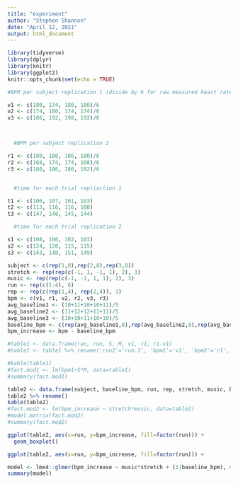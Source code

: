 ```yaml
---
title: "experiment"
author: "Stephen Shannon"
date: "April 12, 2021"
output: html_document
---
```


```r
library(tidyverse)
library(dplyr)
library(knitr)
library(ggplot2)
knitr::opts_chunk$set(echo = TRUE)
```




```r
  
#BPM per subject replication 1 (divide by 6 for raw measured heart rate)

v1 <- c(180, 174, 180, 180)/6
v2 <- c(174, 180, 174, 174)/6
v3 <- c(186, 192, 198, 192)/6



  #BPM per subject replication 2

r1 <- c(180, 180, 186, 180)/6
r2 <- c(168, 174, 174, 168)/6
r3 <- c(180, 186, 186, 192)/6


  #time for each trial repliaction 1

t1 <- c(106, 107, 101, 103)
t2 <- c(113, 116, 116, 108)
t3 <- c(147, 148, 145, 144)

  #time for each trial replication 2

s1 <- c(108, 106, 102, 103)
s2 <- c(124, 120, 115, 115)
s3 <- c(143, 148, 151, 149)
```

```r
subject <- c(rep(1,8),rep(2,8),rep(3,8))
stretch <- rep(rep(c(-1, 1, -1, 1), 2), 3)
music <- rep(rep(c(-1, -1, 1, 1), 2), 3)
run <- rep(c(1:4), 6)
rep <- rep(c(rep(1,4), rep(2,4)), 3)
bpm <- c(v1, r1, v2, r2, v3, r3)
avg_baseline1 <- (10+11+10+10+11)/5
avg_baseline2 <- (11+12+12+11+11)/5
avg_baseline3 <- (10+10+11+10+10)/5
baseline_bpm <- c(rep(avg_baseline1,8),rep(avg_baseline2,8),rep(avg_baseline3,8))
bpm_increase <- bpm - baseline_bpm

#table1 <- data.frame(run, run, S, M, v1, r1, r1-v1)
#table1 <- table1 %>% rename('run2'='run.1', 'bpm1'='v1', 'bpm2'='r1', 'diff'='r1...v1')

#kable(table1)
#fact.mod1 <- lm(bpm1~S*M, data=table1)
#summary(fact.mod1)

table2 <- data.frame(subject, baseline_bpm, run, rep, stretch, music, bpm_increase)
table2 %>% rename()
kable(table2)
#fact.mod2 <- lm(bpm_increase ~ stretch*music, data=table2)
#model.matrix(fact.mod2)
#summary(fact.mod2)
```

```r
ggplot(table2, aes(x=run, y=bpm_increase, fill=factor(run))) + 
  geom_boxplot()

ggplot(table2, aes(x=run, y=bpm_increase, fill=factor(run))) + 
```


```r
model <- lme4::glmer(bpm_increase ~ music*stretch + (1|baseline_bpm), data=table2)
summary(model)


```


